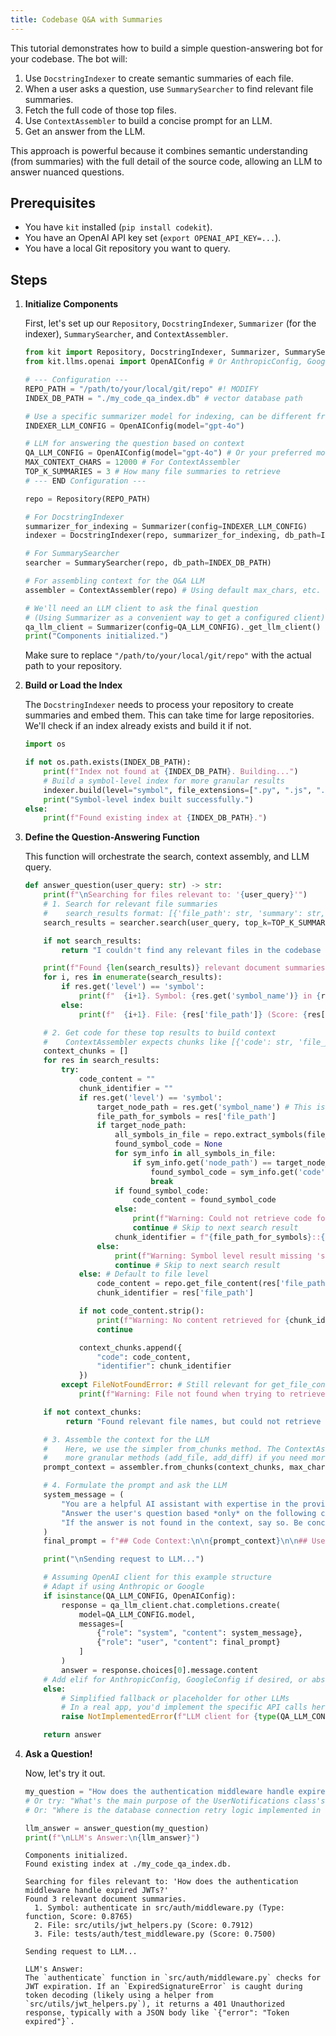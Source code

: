 ```yaml
---
title: Codebase Q&A with Summaries
---
```



This tutorial demonstrates how to build a simple question-answering bot for your codebase. The bot will:

1.  Use `DocstringIndexer` to create semantic summaries of each file.
2.  When a user asks a question, use `SummarySearcher` to find relevant file summaries.
3.  Fetch the full code of those top files.
4.  Use `ContextAssembler` to build a concise prompt for an LLM.
5.  Get an answer from the LLM.

This approach is powerful because it combines semantic understanding (from summaries) with the full detail of the source code, allowing an LLM to answer nuanced questions.

## Prerequisites

*   You have `kit` installed (`pip install codekit`).
*   You have an OpenAI API key set (`export OPENAI_API_KEY=...`).
*   You have a local Git repository you want to query.

## Steps

<Steps>

1.  **Initialize Components**

    First, let's set up our `Repository`, `DocstringIndexer`, `Summarizer` (for the indexer), `SummarySearcher`, and `ContextAssembler`.

    ```python
    from kit import Repository, DocstringIndexer, Summarizer, SummarySearcher, ContextAssembler
    from kit.llms.openai import OpenAIConfig # Or AnthropicConfig, GoogleConfig

    # --- Configuration ---
    REPO_PATH = "/path/to/your/local/git/repo" #! MODIFY
    INDEX_DB_PATH = "./my_code_qa_index.db" # vector database path

    # Use a specific summarizer model for indexing, can be different from Q&A LLM
    INDEXER_LLM_CONFIG = OpenAIConfig(model="gpt-4o")

    # LLM for answering the question based on context
    QA_LLM_CONFIG = OpenAIConfig(model="gpt-4o") # Or your preferred model
    MAX_CONTEXT_CHARS = 12000 # For ContextAssembler
    TOP_K_SUMMARIES = 3 # How many file summaries to retrieve
    # --- END Configuration ---

    repo = Repository(REPO_PATH)

    # For DocstringIndexer
    summarizer_for_indexing = Summarizer(config=INDEXER_LLM_CONFIG)
    indexer = DocstringIndexer(repo, summarizer_for_indexing, db_path=INDEX_DB_PATH)

    # For SummarySearcher
    searcher = SummarySearcher(repo, db_path=INDEX_DB_PATH)

    # For assembling context for the Q&A LLM
    assembler = ContextAssembler(repo) # Using default max_chars, etc.

    # We'll need an LLM client to ask the final question
    # (Using Summarizer as a convenient way to get a configured client)
    qa_llm_client = Summarizer(config=QA_LLM_CONFIG)._get_llm_client()
    print("Components initialized.")
    ```

    Make sure to replace `"/path/to/your/local/git/repo"` with the actual path to your repository.

2.  **Build or Load the Index**

    The `DocstringIndexer` needs to process your repository to create summaries and embed them. This can take time for large repositories. We'll check if an index already exists and build it if not.

    ```python
    import os

    if not os.path.exists(INDEX_DB_PATH):
        print(f"Index not found at {INDEX_DB_PATH}. Building...")
        # Build a symbol-level index for more granular results
        indexer.build(level="symbol", file_extensions=[".py", ".js", ".md"], force=True)
        print("Symbol-level index built successfully.")
    else:
        print(f"Found existing index at {INDEX_DB_PATH}.")
    ```

3.  **Define the Question-Answering Function**

    This function will orchestrate the search, context assembly, and LLM query.

    ```python
    def answer_question(user_query: str) -> str:
        print(f"\nSearching for files relevant to: '{user_query}'")
        # 1. Search for relevant file summaries
        #    search_results format: [{'file_path': str, 'summary': str, 'score': float}, ...]
        search_results = searcher.search(user_query, top_k=TOP_K_SUMMARIES)

        if not search_results:
            return "I couldn't find any relevant files in the codebase to answer your question."

        print(f"Found {len(search_results)} relevant document summaries.")
        for i, res in enumerate(search_results):
            if res.get('level') == 'symbol':
                print(f"  {i+1}. Symbol: {res.get('symbol_name')} in {res['file_path']} (Type: {res.get('symbol_type')}, Score: {res['score']:.4f})")
            else:
                print(f"  {i+1}. File: {res['file_path']} (Score: {res['score']:.4f})")

        # 2. Get code for these top results to build context
        #    ContextAssembler expects chunks like [{'code': str, 'file_path': str}, ...]
        context_chunks = []
        for res in search_results:
            try:
                code_content = ""
                chunk_identifier = ""
                if res.get('level') == 'symbol':
                    target_node_path = res.get('symbol_name') # This is the node_path from index metadata
                    file_path_for_symbols = res['file_path']
                    if target_node_path:
                        all_symbols_in_file = repo.extract_symbols(file_path_for_symbols)
                        found_symbol_code = None
                        for sym_info in all_symbols_in_file:
                            if sym_info.get('node_path') == target_node_path:
                                found_symbol_code = sym_info.get('code')
                                break
                        if found_symbol_code:
                            code_content = found_symbol_code
                        else:
                            print(f"Warning: Could not retrieve code for symbol via node_path '{target_node_path}' in {file_path_for_symbols}")
                            continue # Skip to next search result
                        chunk_identifier = f"{file_path_for_symbols}::{target_node_path}"
                    else:
                        print(f"Warning: Symbol level result missing 'symbol_name' (node_path): {res}")
                        continue # Skip to next search result
                else: # Default to file level
                    code_content = repo.get_file_content(res['file_path'])
                    chunk_identifier = res['file_path']

                if not code_content.strip():
                    print(f"Warning: No content retrieved for {chunk_identifier}, skipping.")
                    continue

                context_chunks.append({
                    "code": code_content,
                    "identifier": chunk_identifier
                })
            except FileNotFoundError: # Still relevant for get_file_content or if extract_symbols fails to find file
                print(f"Warning: File not found when trying to retrieve content for {res['file_path']}")

        if not context_chunks:
             return "Found relevant file names, but could not retrieve their content."

        # 3. Assemble the context for the LLM
        #    Here, we use the simpler from_chunks method. The ContextAssembler class has
        #    more granular methods (add_file, add_diff) if you need more control.
        prompt_context = assembler.from_chunks(context_chunks, max_chars=MAX_CONTEXT_CHARS)

        # 4. Formulate the prompt and ask the LLM
        system_message = (
            "You are a helpful AI assistant with expertise in the provided codebase. "
            "Answer the user's question based *only* on the following code context. "
            "If the answer is not found in the context, say so. Be concise."
        )
        final_prompt = f"## Code Context:\n\n{prompt_context}\n\n## User Question:\n\n{user_query}\n\n## Answer:"

        print("\nSending request to LLM...")

        # Assuming OpenAI client for this example structure
        # Adapt if using Anthropic or Google
        if isinstance(QA_LLM_CONFIG, OpenAIConfig):
            response = qa_llm_client.chat.completions.create(
                model=QA_LLM_CONFIG.model,
                messages=[
                    {"role": "system", "content": system_message},
                    {"role": "user", "content": final_prompt}
                ]
            )
            answer = response.choices[0].message.content
        # Add elif for AnthropicConfig, GoogleConfig if desired, or abstract further
        else:
            # Simplified fallback or placeholder for other LLMs
            # In a real app, you'd implement the specific API calls here
            raise NotImplementedError(f"LLM client for {type(QA_LLM_CONFIG)} not fully implemented in this example.")

        return answer
    ```

4.  **Ask a Question!**

    Now, let's try it out.

    ```python
    my_question = "How does the authentication middleware handle expired JWTs?"
    # Or try: "What's the main purpose of the UserNotifications class's send_email method?"
    # Or: "Where is the database connection retry logic implemented in the db_utils module?"

    llm_answer = answer_question(my_question)
    print(f"\nLLM's Answer:\n{llm_answer}")
    ```

    ```text title="Example Output (will vary based on your repo & LLM)"
    Components initialized.
    Found existing index at ./my_code_qa_index.db.

    Searching for files relevant to: 'How does the authentication middleware handle expired JWTs?'
    Found 3 relevant document summaries.
      1. Symbol: authenticate in src/auth/middleware.py (Type: function, Score: 0.8765)
      2. File: src/utils/jwt_helpers.py (Score: 0.7912)
      3. File: tests/auth/test_middleware.py (Score: 0.7500)

    Sending request to LLM...

    LLM's Answer:
    The `authenticate` function in `src/auth/middleware.py` checks for JWT expiration. If an `ExpiredSignatureError` is caught during token decoding (likely using a helper from `src/utils/jwt_helpers.py`), it returns a 401 Unauthorized response, typically with a JSON body like `{"error": "Token expired"}`.
    ```

</Steps>
